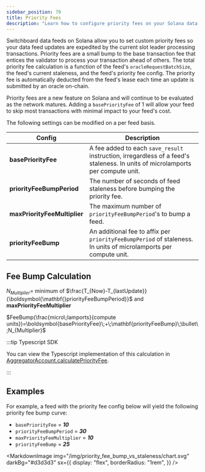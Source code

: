 ```yaml
---
sidebar_position: 70
title: Priority Fees
description: "Learn how to configure priority fees on your Solana data feed."
---
```


Switchboard data feeds on Solana allow you to set custom priority fees so your
data feed updates are expedited by the current slot leader processing
transactions. Priority fees are a small bump to the base transaction fee that
entices the validator to process your transaction ahead of others. The total
priority fee calculation is a function of the feed's `oracleRequestBatchSize`,
the feed's current staleness, and the feed's priority fee config. The priority
fee is automatically deducted from the feed's lease each time an update is
submitted by an oracle on-chain.

Priority fees are a new feature on Solana and will continue to be evaluated as
the network matures. Adding a `basePriorityFee` of 1 will allow your feed to
skip most transactions with minimal impact to your feed's cost.

The following settings can be modified on a per feed basis.

| Config                       | Description                                                                                                                    |
| ---------------------------- | ------------------------------------------------------------------------------------------------------------------------------ |
| **basePriorityFee**          | A fee added to each `save_result` instruction, irregardless of a feed's staleness. In units of microlamports per compute unit. |
| **priorityFeeBumpPeriod**    | The number of seconds of feed staleness before bumping the priority fee.                                                       |
| **maxPriorityFeeMultiplier** | The maximum number of `priorityFeeBumpPeriod`'s to bump a feed.                                                                |
| **priorityFeeBump**          | An additional fee to affix per `priorityFeeBumpPeriod` of staleness. In units of microlamports per compute unit.               |

## Fee Bump Calculation

$N_{Multiplier} =$ minimum of
$\frac{T_{Now}-T_{lastUpdate}}{\boldsymbol{\mathbf{}priorityFeeBumpPeriod}}$ and
$\boldsymbol{\mathbf{}maxPriorityFeeMultiplier}$

$FeeBump(\frac{micro\;lamports}{compute units})=\boldsymbol{basePriorityFee}\;+\;\mathbf{priorityFeeBump}\;\bullet\;N_{Multiplier}$

:::tip Typescript SDK

You can view the Typescript implementation of this calculation in
[AggregatorAccount.calculatePriorityFee](/api/solana.js/class/AggregatorAccount#calculatePriorityFee).

:::

## Examples

For example, a feed with the priority fee config below will yield the following
priority fee bump curve:

- `basePriorityFee` = **_10_**
- `priorityFeeBumpPeriod` = **_30_**
- `maxPriorityFeeMultiplier` = **_10_**
- `priorityFeeBump` = **_25_**


<MarkdownImage
  img="/img/priority_fee_bump_vs_staleness/chart.svg"
  darkBg="#d3d3d3"
  sx={{
    display: "flex",
    borderRadius: "1rem",
  }}
/>

<!-- TODO: Add instructions for setting priority fees in the publisher, CLI, and typescript SDK -->

